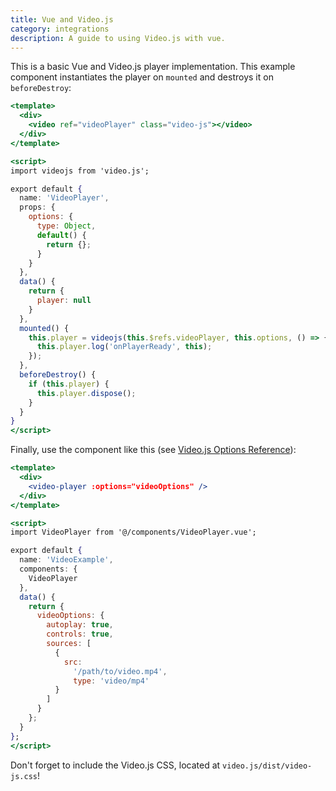 ```yaml
---
title: Vue and Video.js
category: integrations
description: A guide to using Video.js with vue.
---
```


This is a basic Vue and Video.js player implementation. This example component instantiates the player on `mounted` and destroys it on `beforeDestroy`:

```jsx
<template>
  <div>
    <video ref="videoPlayer" class="video-js"></video>
  </div>
</template>

<script>
import videojs from 'video.js';

export default {
  name: 'VideoPlayer',
  props: {
    options: {
      type: Object,
      default() {
        return {};
      }
    }
  },
  data() {
    return {
      player: null
    }
  },
  mounted() {
    this.player = videojs(this.$refs.videoPlayer, this.options, () => {
      this.player.log('onPlayerReady', this);
    });
  },
  beforeDestroy() {
    if (this.player) {
      this.player.dispose();
    }
  }
}
</script>
```

Finally, use the component like this (see [Video.js Options Reference](https://videojs.com/guides/options)):

```jsx
<template>
  <div>
    <video-player :options="videoOptions" />
  </div>
</template>

<script>
import VideoPlayer from '@/components/VideoPlayer.vue';

export default {
  name: 'VideoExample',
  components: {
    VideoPlayer
  },
  data() {
    return {
      videoOptions: {
        autoplay: true,
        controls: true,
        sources: [
          {
            src:
              '/path/to/video.mp4',
              type: 'video/mp4'
          }
        ]
      }
    };
  }
};
</script>
```

Don't forget to include the Video.js CSS, located at `video.js/dist/video-js.css`!
